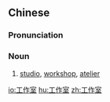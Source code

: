 ==Chinese==
{{zh-forms|type=21}}

===Pronunciation===
{{zh-pron
|m=gōngzuò室
|c=gung1 zok3 sat1
|cat=n
}}

===Noun===
{{zh-noun}}

# [[studio]], [[workshop]], [[atelier]]

[[io:工作室]]
[[hu:工作室]]
[[zh:工作室]]